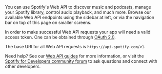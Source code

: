 You can use Spotify's Web API to discover music and podcasts, manage your Spotify library, control audio playback, and much more. Browse our available Web API endpoints using the sidebar at left, or via the navigation bar on top of this page on smaller screens.

In order to make successful Web API requests your app will need a valid access token. One can be obtained through <a href="https://developer.spotify.com/documentation/general/guides/authorization-guide/">OAuth 2.0</a>.

The base URI for all Web API requests is `https://api.spotify.com/v1`.

Need help? See our <a href="https://developer.spotify.com/documentation/web-api/guides/">Web API guides</a> for more information, or visit the <a href="https://community.spotify.com/t5/Spotify-for-Developers/bd-p/Spotify_Developer">Spotify for Developers community forum</a> to ask questions and connect with other developers.
